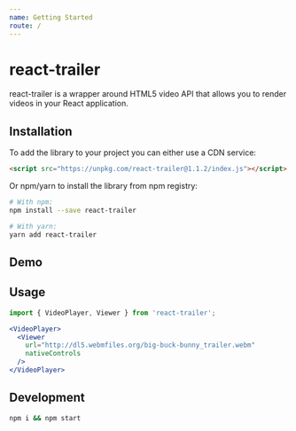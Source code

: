 ```yaml
---
name: Getting Started
route: /
---
```





# react-trailer <VersionTag version={version} name={name} />

react-trailer is a wrapper around HTML5 video API that allows you to render videos in your React application.

## Installation

To add the library to your project you can either use a CDN service:

```html
<script src="https://unpkg.com/react-trailer@1.1.2/index.js"></script>
```

Or npm/yarn to install the library from npm registry:

```bash
# With npm:
npm install --save react-trailer

# With yarn:
yarn add react-trailer
```

## Demo

<VideoPlayer>
  <Viewer
    url="https://d2zihajmogu5jn.cloudfront.net/elephantsdream/ed_hd.mp4"
    nativeControls
  />
</VideoPlayer>

## Usage

```jsx
import { VideoPlayer, Viewer } from 'react-trailer';

<VideoPlayer>
  <Viewer
    url="http://dl5.webmfiles.org/big-buck-bunny_trailer.webm"
    nativeControls
  />
</VideoPlayer>
```

## Development

```bash
npm i && npm start
```